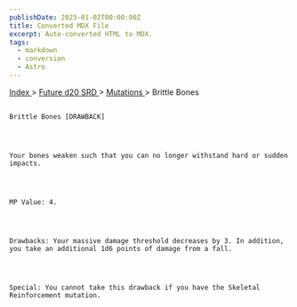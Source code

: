 ```yaml
---
publishDate: 2023-01-02T00:00:00Z
title: Converted MDX File
excerpt: Auto-converted HTML to MDX.
tags:
  - markdown
  - conversion
  - Astro
---
```


[
Index
](-index) >
[
Future d20 SRD
](future-d20-srd-index) >
[
Mutations
](future-d20-srd-mutations-index) > Brittle Bones

##

    Brittle Bones [DRAWBACK]




    Your bones weaken such that you can no longer withstand hard or sudden impacts.




    MP Value: 4.




    Drawbacks: Your massive damage threshold decreases by 3. In addition, you take an additional 1d6 points of damage from a fall.




    Special: You cannot take this drawback if you have the Skeletal Reinforcement mutation.

